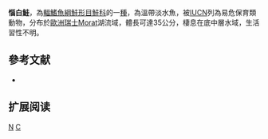 {{Speciesbox 
| taxon = Coregonus confusus
| status = VU
| status_system = IUCN3.1
| authority = [[Fatio|Fatio]], 1885
| synonyms = *''Coregonus annectens confusus'', Fatio, 1885
}}

'''惱白鮭'''，為[[輻鰭魚綱|輻鰭魚綱]][[鮭形目|鮭形目]][[鮭科|鮭科]]的一[[種|種]]，為溫帶淡水魚，被[[IUCN|IUCN]]列為易危保育類動物，分布於[[歐洲|歐洲]][[瑞士|瑞士]]Morat湖流域，體長可達35公分，棲息在底中層水域，生活習性不明。

==參考文献==
*{{FishBase_species|genus=Coregonus|species=confusus|year=2015|month=10}}

== 扩展阅读 ==
{{refbegin}}
{{wikispecies-inline|Coregonus confusus|惱白鮭}}
{{refend}}
{{Taxonbar|from=Q1326781}}

[[Category:白鮭屬|N]]
[[Category:1885年描述的魚類|C]]